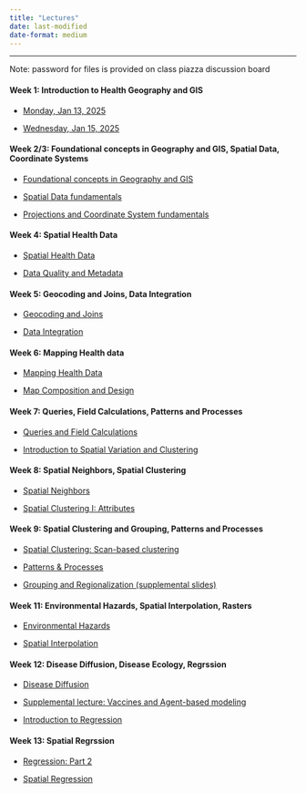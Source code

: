 ```yaml
---
title: "Lectures"
date: last-modified
date-format: medium
---
```


------------------------------------------------------------------------

Note: password for files is provided on class piazza discussion board

#### Week 1: Introduction to Health Geography and GIS

-   [Monday, Jan 13, 2025](./lectures/GEOG510_Lec1_IntroGEOG510.pdf)

-   [Wednesday, Jan 15, 2025](./lectures/GEOG541_Lec2_GeoGISI.pdf)

#### Week 2/3: Foundational concepts in Geography and GIS, Spatial Data, Coordinate Systems

-   [Foundational concepts in Geography and GIS](./lectures/GEOG510_Lec3_GeoGISII.pdf)

-   [Spatial Data fundamentals](./lectures/GEOG510_Lec4_IntroSpData.pdf)

-   [Projections and Coordinate System fundamentals](./lectures/GEOG510_Lec5_ProjCoordSys.pdf)

#### Week 4: Spatial Health Data

-   [Spatial Health Data](./lectures/GEOG510_Lec7_SpDataPubHealth.pdf)

-   [Data Quality and Metadata](./lectures/GEOG510_Lec6_DataQualMetadata.pdf)

#### Week 5: Geocoding and Joins, Data Integration

-   [Geocoding and Joins](./lectures/GEOG510_Lec8_GeocodeTabSpJoin.pdf)

-   [Data Integration](./lectures/GEOG510_Lec9_DataIntegration.pdf)

#### Week 6: Mapping Health data

-   [Mapping Health Data](./lectures/GEOG510_Lec10_MappingHealData.pdf)

-   [Map Composition and Design](./lectures/GEOG510_Lec11_MapDesign.pdf)

#### Week 7: Queries, Field Calculations, Patterns and Processes

-   [Queries and Field Calculations](./lectures/GEOG510_Lec12_QueryFieldCalc.pdf)

-   [Introduction to Spatial Variation and Clustering](./lectures/GEOG510_Lec14_SpVarClustering.pdf)

#### Week 8: Spatial Neighbors, Spatial Clustering

-   [Spatial Neighbors](./lectures/GEOG510_Lec15_SpNeighbors.pdf)

-   [Spatial Clustering I: Attributes](./lectures/GEOG510_Lec16_ClusteringI.pdf)

#### Week 9: Spatial Clustering and Grouping, Patterns and Processes

-   [Spatial Clustering: Scan-based clustering](./lectures/GEOG510_Lec17_ClusteringII.pdf)

-   [Patterns & Processes](./lectures/GEOG510_Lec17_PatternProcessClustering.pdf)

-   [Grouping and Regionalization (supplemental slides)](./lectures/GEOG510_supplemental_groupingAdvancedClustering.pdf)

#### Week 11: Environmental Hazards, Spatial Interpolation, Rasters

-   [Environmental Hazards](./lectures/GEOG510_Lec18_EnvHaz.pdf)

-   [Spatial Interpolation](./lectures/GEOG510_Lec19_SpInterp.pdf)

#### Week 12: Disease Diffusion, Disease Ecology, Regrssion

-   [Disease Diffusion](./lectures/GEOG510_Lec20_DisRiskDiff.pdf)

-   [Supplemental lecture: Vaccines and Agent-based modeling](./lectures/GEOG510_Lec20a_simulationVaccine.pdf)

-   [Introduction to Regression](./lectures/GEOG510_Lec21_Reg.pdf)

#### Week 13: Spatial Regrssion

-   [Regression: Part 2](./lectures/GEOG510_Lec22_RegContinued.pdf)

-   [Spatial Regression](./lectures/GEOG510_Lec23_SpReg.pdf)

